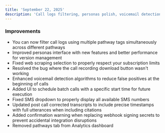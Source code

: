 ```yaml
---
title: 'September 22, 2025'
description: 'Call logs filtering, personas polish, voicemail detection, and platform improvements'
---
```


### Improvements

- You can now filter call logs using multiple pathway tags simultaneously across different pathways
- Improved personas interface with new features and better performance for version management
- Fixed web scraping selection to properly respect your subscription limits
- Resolved the bug where the call recording download button wasn't working
- Enhanced voicemail detection algorithms to reduce false positives at the beginning of calls
- Added UI to schedule batch calls with a specific start time for future execution
- Fixed SMS dropdown to properly display all available SMS numbers
- Updated post call corrected transcripts to include precise timestamps with full utterances when including citations
- Added confirmation warning when replacing webhook signing secrets to prevent accidental integration disruptions
- Removed pathways tab from Analytics dashboard
